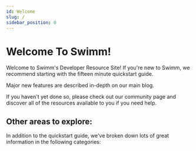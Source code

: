```yaml
---
id: Welcome
slug: /
sidebar_position: 0
---
```


# Welcome To Swimm!

Welcome to Swimm's Developer Resource Site! If you're new to Swimm, we recommend starting with <Link to='/docs/quickstart'>the fifteen minute quickstart guide</Link>.

Major new features are described in-depth on our <Link href="https://swimm.io/blog">main blog</Link>.

If you haven't yet done so, please check out our <Link to="/community">community page</Link> and discover all of
the resources available to you if you need help. 

## Other areas to explore:

In addition to the <Link to="/docs/quickstart">quickstart guide</Link>, we've broken down lots of great
information in the following categories:

<HomepageFeatures />

